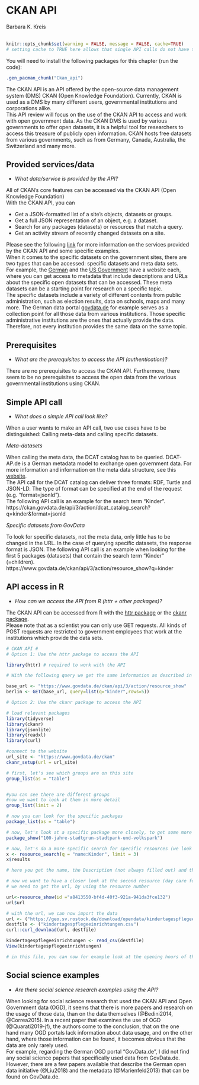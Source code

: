 
# CKAN API
<chauthors>Barbara K. Kreis</chauthors>
<br><br>

```r
knitr::opts_chunk$set(warning = FALSE, message = FALSE, cache=TRUE)
# setting cache to TRUE here allows that single API calls do not have to be run every time when knitting index or the single script, but only when something has been changed in index or single script
```

You will need to install the following packages for this chapter (run the code):

```r
.gen_pacman_chunk("Ckan_api")
```

The CKAN API is an API offered by the open-source data management system (DMS) CKAN (Open Knowledge Foundation). Currently, CKAN is used as a DMS by many different users, governmental institutions and corporations alike.  
This API review will focus on the use of the CKAN API to access and work with open government data. As the CKAN DMS is used by various governments to offer open datasets, it is a helpful tool for researchers to access this treasure of publicly open information. CKAN hosts free datasets from various governments, such as from Germany, Canada, Australia, the Switzerland and many more.

## Provided services/data

* *What data/service is provided by the API?*

All of CKAN’s core features can be accessed via the CKAN API (Open Knowledge Foundation)  
With the CKAN API, you can  

* Get a JSON-formatted list of a site’s objects, datasets or groups.
* Get a full JSON representation of an object, e.g. a dataset.
* Search for any packages (datasets) or resources that match a query.
* Get an activity stream of recently changed datasets on a site.  

Please see the following [link](https://docs.ckan.org/en/2.8/api/index.html) for more information on the services provided by the CKAN API and some specific examples.  
When it comes to the specific datasets on the government sites, there are two types that can be accessed: specific datasets and meta data sets.  
For example, the [German](https://www.govdata.de/impressum) and the [US Government](https://www.gsa.gov/about-us/organization/federal-acquisition-service/technology-transformation-services) have a website each, where you can get access to metadata that include descriptions and URLs about the specific open datasets that can be accessed. These meta datasets can be a starting point for research on a specific topic.  
The specific datasets include a variety of different contents from public administration, such as election results, data on schools, maps and many more. The German data portal [govdata.de](https://www.govdata.de/impressum) for example serves as a collection point for all those data from various institutions. Those specific administrative institutions are the ones that actually provide the data. Therefore, not every institution provides the same data on the same topic.


## Prerequisites
* *What are the prerequisites to access the API (authentication)? *

There are no prerequisites to access the CKAN API. Furthermore, there seem to be no prerequisites to access the open data from the various governmental institutions using CKAN.

## Simple API call
* *What does a simple API call look like?*

When a user wants to make an API call, two use cases have to be distinguished: Calling meta-data and calling specific datasets. 

*Meta-datasets* 

When calling the meta data, the DCAT catalog has to be queried. DCAT-AP.de is a German metadata model to exchange open government data. For more information and information on the meta data structure, see this [website](https://www.dcat-ap.de/).  
The API call for the DCAT catalog can deliver three formats: RDF, Turtle and JSON-LD. The type of format can be specified at the end of the request (e.g. “format=jsonld”).  
The following API call is an example for the search term “Kinder”.
https://ckan.govdata.de/api/3/action/dcat_catalog_search?q=kinder&format=jsonld  

*Specific datasets from GovData*  

To look for specific datasets, not the meta data, only little has to be changed in the URL. In the case of querying specific datasets, the response format is JSON.
The following API call is an example when looking for the first 5 packages (datasets) that contain the search term “Kinder” (=children).  
https://www.govdata.de/ckan/api/3/action/resource_show?q=kinder


## API access in R
* *How can we access the API from R (httr + other packages)?* 

The CKAN API can be accessed from R with the [httr package](https://cran.r-project.org/web/packages/httr/vignettes/quickstart.html) or the [ckanr package](https://cran.r-project.org/web/packages/ckanr/ckanr.pdf).  
Please note that as a scientist you can only use GET requests. All kinds of POST requests are restricted to government employees that work at the institutions which provide the data sets.


```r
# CKAN API #
# Option 1: Use the httr package to access the API

library(httr) # required to work with the API

# With the following query we get the same information as described in the paragraph above

base_url <- "https://www.govdata.de/ckan/api/3/action/resource_show"
berlin <- GET(base_url, query=list(q="kinder",rows=5))
``` 

```r
# Option 2: Use the ckanr package to access the API

# load relevant packages
library(tidyverse)
library(ckanr)
library(jsonlite)
library(readxl)
library(curl)

#connect to the website
url_site <- "https://www.govdata.de/ckan"
ckanr_setup(url = url_site)

# first, let's see which groups are on this site
group_list(as = "table")


#you can see there are different groups
#now we want to look at them in more detail
group_list(limit = 2)

# now you can look for the specific packages
package_list(as = "table")

# now, let's look at a specific package more closely, to get some more information
package_show("100-jahre-stadtgrun-stadtpark-und-volkspark")

# now, let's do a more specific search for specific resources (we look at Kinder = kids/ children)
x <- resource_search(q = "name:Kinder", limit = 3)
x$results

# here you get the name, the Description (not always filled out) and the data format

# now we want to have a closer look at the second resource (day care for children)
# we need to get the url, by using the resource number

url<-resource_show(id ="a8413550-bf4d-40f3-921a-941da3fce132")
url$url

# with the url, we can now import the data
url <- ("https://geo.sv.rostock.de/download/opendata/kindertagespflegeeinrichtungen/kindertagespflegeeinrichtungen.csv")
destfile <- ("kindertagespflegeeinrichtungen.csv")
curl::curl_download(url, destfile)

kindertagespflegeeinrichtungen <- read_csv(destfile)
View(kindertagespflegeeinrichtungen)

# in this file, you can now for example look at the opening hours of the day cares in Rostock (a German city)
```


## Social science examples
* *Are there social science research examples using the API?*

When looking for social science research that used the CKAN API and Open Government data (OGD), it seems that there is more papers and research on the usage of those data, than on the data themselves (@Bedini2014, @Correa2015).
In a recent paper that examines the use of OGD (@Quarati2019-jf), the authors come to the conclusion, that on the one hand many OGD portals lack information about data usage, and on the other hand, where those information can be found, it becomes obvious that the data are only rarely used.  
For example, regarding the German OGD portal “GovData.de”, I did not find any social science papers that specifically used data from GovData.de. However, there are a few papers available that describe the German open data initiative (@Liu2018) and the metadata (@Marienfeld2013) that can be found on GovData.de.
